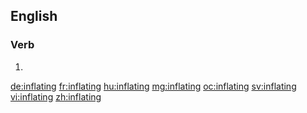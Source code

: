 ==English==

===Verb===
{{head|en}}

# {{present participle of|inflate|lang=en}}

[[de:inflating]]
[[fr:inflating]]
[[hu:inflating]]
[[mg:inflating]]
[[oc:inflating]]
[[sv:inflating]]
[[vi:inflating]]
[[zh:inflating]]